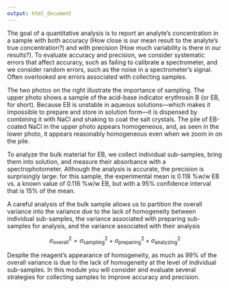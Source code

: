```yaml
---
output: html_document
---
```


<!-- The following script makes it possible to use the mhchem -->

<!-- latex package in a .Rmd file and to knit it into an .html file -->

<!-- the font size is scaled to 90% to match text -->

```{=html}
<script type="text/x-mathjax-config">
MathJax.Hub.Config({
  TeX: {
    extensions: ["[Contrib]/mhchem/mhchem.js"]
}
});
MathJax.Hub.Config({ 
        "HTML-CSS": { scale: 90 }, 
        SVG: { linebreaks: { automatic:true } }, 
 });
</script>
```
<!-- text for introduction -->

The goal of a quantitative analysis is to report an analyte's concentration in a sample with both accuracy (How close is our mean result to the analyte's true concentration?) and with precision (How much variability is there in our results?). To evaluate accuracy and precision, we consider systematic errors that affect accuracy, such as failing to calibrate a spectrometer, and we consider random errors, such as the noise in a spectrometer's signal. Often overlooked are errors associated with collecting samples.

The two photos on the right illustrate the importance of sampling. The upper photo shows a sample of the acid-base indicator erythrosin B (or EB, for short). Because EB is unstable in aqueous solutions---which makes it impossible to prepare and store in solution form---it is dispensed by combining it with NaCl and shaking to coat the salt crystals. The pile of EB-coated NaCl in the upper photo appears homogeneous, and, as seen in the lower photo, it  appears reasonably homogeneous even when we zoom in on the pile. 

To analyze the bulk material for EB, we collect individual sub-samples, bring them into solution, and measure their absorbance with a spectrophotometer. Although the analysis is accurate, the precision is surprisingly large: for this sample, the experimental mean is 0.118 %w/w EB vs. a known value of 0.116 %w/w EB, but with a 95% confidence interval that is 15% of the mean.

A careful analysis of the bulk sample allows us to partition the overall variance into the variance due to the lack of homogeneity between individual sub-samples, the variance associated with preparing sub-samples for analysis, and the variance associated with their analysis

$$\sigma_\text{overall}^2 = \sigma_\text{sampling}^2 + \sigma_\text{preparing}^2 + \sigma_\text{analyzing}^2$$

Despite the reagent's appearance of homogeneity, as much as 99% of the overall variance is due to the lack of homogeneity at the level of individual sub-samples. In this module you will consider and evaluate several strategies for collecting samples to improve accuracy and precision. 
